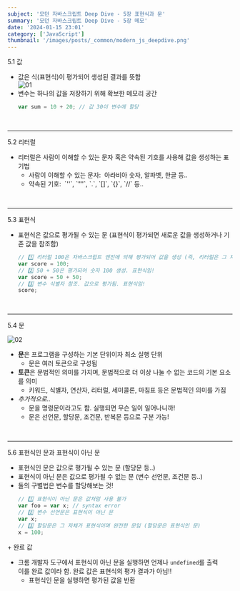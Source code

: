 ```yaml
---
subject: '모던 자바스크립트 Deep Dive - 5장 표현식과 문'
summary: '모던 자바스크립트 Deep Dive - 5장 메모'
date: '2024-01-15 23:01'
category: ['JavaScript']
thumbnail: '/images/posts/_common/modern_js_deepdive.png'
---
```



<Typography variant="h3" backgroundColor="gray">
  <span>5.1 값</span>
</Typography>

- 값은 식(표현식)이 평가되어 생성된 결과를 뜻함  
  ![01](/images/posts/2024-01-15-modern_js_05/01.png?width=500)
- 변수는 하나의 값을 저장하기 위해 확보한 메모리 공간
  ```js
  var sum = 10 + 20; // 값 30이 변수에 할당
  ```

<br />

---

<Typography variant="h3" backgroundColor="gray">
  <span>5.2 리터럴</span>
</Typography>

- 리터럴은 <Typography color="gray500">사람이 이해할 수 있는 문자</Typography> 혹은 <Typography color="gray500">약속된 기호</Typography>를 사용해 값을 생성하는 표기법
  - <span>
      <Typography color="gray500">사람이 이해할 수 있는 문자</Typography>:&nbsp;
      <span>아라비아 숫자, 알파벳, 한글 등..</span>
    </span>
  - <span>
      <Typography color="gray500">약속된 기호</Typography>:&nbsp;
      <span>`''`, `""`, `.`, `[]`, `{}`, `//` 등.. </span>
    </span>

<br />

---

<Typography variant="h3" backgroundColor="gray">
  <span>5.3 표현식</span>
</Typography>

- 표현식은 값으로 평가될 수 있는 문 (표현식이 평가되면 새로운 값을 생성하거나 기존 값을 참조함)
  ```js
  // 1️⃣ 리터럴 100은 자바스크립트 엔진에 의해 평가되어 값을 생성 (즉, 리터럴은 그 자체로 표현식)
  var score = 100;
  // 2️⃣ 50 + 50은 평가되어 숫자 100 생성. 표현식임!
  var score = 50 + 50;
  // 3️⃣ 변수 식별자 참조. 값으로 평가됨. 표현식임!
  score;
  ```

<br />

---

<Typography variant="h3" backgroundColor="gray">
  <span>5.4 문</span>
</Typography>

![02](/images/posts/2024-01-15-modern_js_05/02.png?width=400)

- **문**은 프로그램을 구성하는 기본 단위이자 최소 실행 단위
  - 문은 여러 토큰으로 구성됨
- **토큰**은 문법적인 의미를 가지며, 문법적으로 더 이상 나눌 수 없는 코드의 기본 요소를 의미
  - 키워드, 식별자, 연산자, 리터럴, 세미콜론, 마침표 등은 문법적인 의미를 가짐
- _추가적으로.._
  - 문을 명령문이라고도 함. 실행되면 무슨 일이 일어나니까!
  - 문은 선언문, 할당문, 조건문, 반복문 등으로 구분 가능!

<br />

---

<Typography variant="h3" backgroundColor="gray">
  <span>5.6 표현식인 문과 표현식이 아닌 문</span>
</Typography>

- <Typography color="blue500">표현식인 문</Typography>은 값으로 평가될 수 있는 문 (할당문 등..)
- <Typography color="red500">표현식이 아닌 문</Typography>은 값으로 평가될 수 없는 문 (변수 선언문,
  조건문 등..)
- 둘의 구별법은 변수를 할당해보는 것!
  ```js
  // 1️⃣ 표현식이 아닌 문은 값처럼 사용 불가
  var foo = var x; // syntax error
  // 2️⃣ 변수 선언문은 표현식이 아닌 문
  var x;
  // 3️⃣ 할당문은 그 자체가 표현식이며 완전한 문임 (할당문은 표현식인 문)
  x = 100;
  ```

<Typography variant="h5">
  <span>+ 완료 값</span>
</Typography>

- 크롬 개발자 도구에서 표현식이 아닌 문을 실행하면 언제나 `undefined`를 출력  
  이를 완료 값이라 함. 완료 값은 표현식의 평가 결과가 아님!!
  - 표현식인 문을 실행하면 평가된 값을 반환
